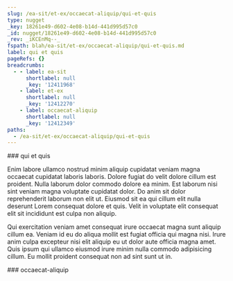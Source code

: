 ```yaml
---
slug: /ea-sit/et-ex/occaecat-aliquip/qui-et-quis
type: nugget
_key: 18261e49-d602-4e08-b14d-441d995d57c0
_id: nugget/18261e49-d602-4e08-b14d-441d995d57c0
_rev: _iKCEnMq--_
fspath: blah/ea-sit/et-ex/occaecat-aliquip/qui-et-quis.md
label: qui et quis
pageRefs: {}
breadcrumbs:
  - - label: ea-sit
      shortlabel: null
      _key: '12411968'
    - label: et-ex
      shortlabel: null
      _key: '12412270'
    - label: occaecat-aliquip
      shortlabel: null
      _key: '12412349'
paths:
  - /ea-sit/et-ex/occaecat-aliquip/qui-et-quis
---
```


<NuggetArea>
<Nugget slug="/ea-sit/et-ex/occaecat-aliquip/qui-et-quis" type="nugget" _key="18261e49-d602-4e08-b14d-441d995d57c0" _id="nugget/18261e49-d602-4e08-b14d-441d995d57c0" _rev="_iKCEnMq--_" fspath="blah/ea-sit/et-ex/occaecat-aliquip/qui-et-quis.md" label="qui et quis" paths="/ea-sit/et-ex/occaecat-aliquip/qui-et-quis">
<NuggetBody>
### qui et quis

Enim labore ullamco nostrud minim aliquip cupidatat veniam magna occaecat cupidatat laboris laboris. Dolore fugiat do velit dolore cillum est proident. Nulla laborum dolor commodo dolore ea minim. Est laborum nisi sint veniam magna voluptate cupidatat dolor. Do anim sit dolor reprehenderit laborum non elit ut. Eiusmod sit ea qui cillum elit nulla deserunt Lorem consequat dolore et quis. Velit in voluptate elit consequat elit sit incididunt est culpa non aliquip.

Qui exercitation veniam amet consequat irure occaecat magna sunt aliquip cillum ea. Veniam id eu do aliqua mollit est fugiat officia qui magna nisi. Irure anim culpa excepteur nisi elit aliquip eu ut dolor aute officia magna amet. Quis ipsum qui ullamco eiusmod irure minim nulla commodo adipisicing cillum. Eu mollit proident consequat non ad sint sunt ut in.

</NuggetBody>
<Breadcrumbs>
<Crumbs>
<Crumb _key="12411968" label="ea-sit" /><Crumb _key="12412270" label="et-ex" /><Crumb _key="12412349" label="occaecat-aliquip" />
</Crumbs>
</Breadcrumbs>
</Nugget>

<NuggetsInbound>
</NuggetsInbound>
<NuggetsOutbound>
</NuggetsOutbound>
</NuggetArea>
<PassagesInbound>
<Passage direction="inbound" type="passage" _key="12412349" _id="passage/12412349" _rev="_iKCEnMm--B" label="occaecat-aliquip" passage="occaecat-aliquip" fspath="blah/ea-sit/et-ex/occaecat-aliquip" paths="/ea-sit/et-ex/occaecat-aliquip" slug="/ea-sit/et-ex/occaecat-aliquip">
<NuggetBody>
### occaecat-aliquip

</NuggetBody>
<Breadcrumbs>
<Crumbs>
<Crumb _key="12411968" label="ea-sit" /><Crumb _key="12412270" label="et-ex" />
</Crumbs>
</Breadcrumbs>
</Passage>

</PassagesInbound>
<PassagesOutbound>
</PassagesOutbound>